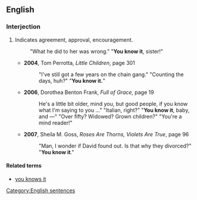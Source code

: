 ==English==

===Interjection===
{{en-intj|pos=[[you]] [[know]] [[it]]}}

#{{idiom}} Indicates agreement, approval, encouragement.
#: "What he did to her was wrong." "'''You know it''', sister!"
#*'''2004''', Tom Perrotta, ''Little Children'', page 301
#*:"I've still got a few years on the chain gang." "Counting the days, huh?" "'''You know it.'''"
#*'''2006''', Dorothea Benton Frank, ''Full of Grace'', page 19
#*:He's a little bit older, mind you, but good people, if you know what I'm saying to you …" "Italian, right?" "'''You know it''', baby, and —" "Over fifty? Widowed? Grown children?" "You're a mind reader!"
#*'''2007''', Sheila M. Goss, ''Roses Are Thorns, Violets Are True'', page 96
#*:"Man, I wonder if David found out. Is that why they divorced?" "'''You know it'''."

====Related terms====
*[[you knows it]]

[[Category:English sentences]]